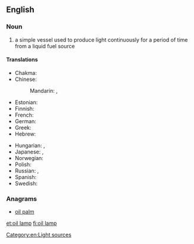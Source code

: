 ==English==
{{wikipedia|oil lamp}}

===Noun===
{{en-noun|head=[[oil]] [[lamp]]}}

# a simple vessel used to produce light continuously for a period of time from a liquid fuel source

====Translations====
{{trans-top|a simple vessel used to produce light}}
* Chakma: {{t|ccp|𑄌𑄘𑄨|tr=cādi|sc=Cakm}}
* Chinese:
*: Mandarin: {{t|cmn|油燈|sc=Hani}}, {{t+|cmn|油灯|tr=yóudēng|sc=Hani}}
* Estonian: {{t|et|õlilamp}}
* Finnish: {{t+|fi|öljylamppu}}
* French: {{t+|fr|lampe à huile|f}}
* German: {{t+|de|Öllampe|f}}
* Greek: {{t+|el|λυχνάρι|n|sc=Grek}}
* Hebrew: {{t|he|עששית|tr=ashashit|sc=Hebr}}
{{trans-mid}}
* Hungarian: {{t|hu|olajlámpa}}, {{t|hu|petróleumlámpa}}
* Japanese: {{t|ja|石油ランプ|tr=sekiyu ranpu|sc=Jpan}}, {{t|ja|オイルランプ|tr=oiruranpu|sc=Jpan}}
* Norwegian: {{t|no|oljelampe}}
* Polish: {{t+|pl|kaganek|m}}
* Russian: {{t+|ru|коптилка|f|tr=koptílka|sc=Cyrl}}, {{t|ru|масляная лампа|f|tr=másljanaja lámpa|sc=Cyrl}}
* Spanish: {{t+|es|candil|m}}
* Swedish: {{t|sv|oljelampa}}
{{trans-bottom}}

===Anagrams===
* [[oil palm#English|oil palm]]

[[Category:en:Light sources]]

[[et:oil lamp]]
[[fi:oil lamp]]